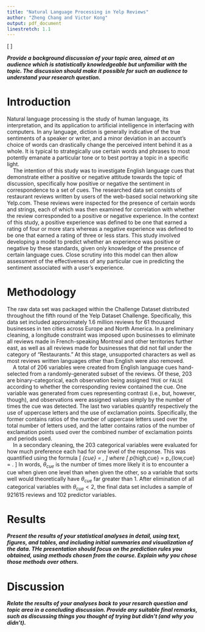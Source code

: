 ```yaml
---
title: "Natural Language Processing in Yelp Reviews"
author: "Zheng Chang and Victor Kong"
output: pdf_document
linestretch: 1.1
---
```


\[
\mathrm{\bf Abstract}
\]

***Provide a background discussion of your topic area, aimed at an audience which is statistically knowledgeable but unfamiliar with the topic. The discussion should make it possible for such an audience to understand your research question.***

# Introduction

Natural language processing is the study of human language, its interpretation, and its application to artificial intelligence in interfacing with computers. In any language, diction is generally indicative of the true sentiments of a speaker or writer, and a minor deviation in an account's choice of words can drastically change the perceived intent behind it as a whole. It is typical to strategically use certain words and phrases to most potently emanate a particular tone or to best portray a topic in a specific light.  
&nbsp;&nbsp;&nbsp;&nbsp;The intention of this study was to investigate English language cues that demonstrate either a positive or negative attitude towards the topic of discussion, specifically how positive or negative the sentiment in correspondence to a set of cues. The researched data set consists of restaurant reviews written by users of the web-based social networking site Yelp.com. These reviews were inspected for the presence of certain words and strings, each of which was then examined for correlation with whether the review corresponded to a positive or negative experience. In the context of this study, a positive experience was defined to be one that earned a rating of four or more stars whereas a negative experience was defined to be one that earned a rating of three or less stars. This study involved developing a model to predict whether an experience was positive or negative by these standards, given only knowledge of the presence of certain language cues. Close scrutiny into this model can then allow assessment of the effectiveness of any particular cue in predicting the sentiment associated with a user's experience.

# Methodology

The raw data set was packaged within the Challenge Dataset distributed throughout the fifth round of the Yelp Dataset Challenge. Specifically, this data set included approximately 1.6 million reviews for 61 thousand businesses in ten cities across Europe and North America. In a preliminary cleaning, a longitude constraint was imposed upon businesses to eliminate all reviews made in French-speaking Montreal and other territories further east, as well as all reviews made for businesses that did not fall under the category of "Restaurants." At this stage, unsupported characters as well as most reviews written languages other than English were also removed.  
&nbsp;&nbsp;&nbsp;&nbsp;A total of 206 variables were created from English language cues hand-selected from a randomly-generated subset of the reviews. Of these, 203 are binary-categorical, each observation being assigned `TRUE` or `FALSE` according to whether the corresponding review contained the cue. One variable was generated from cues representing contrast (i.e., but, however, though), and observations were assigned values simply by the number of times the cue was detected. The last two variables quantify respectively the use of uppercase letters and the use of exclamation points. Specifically, the former contains ratios of the number of uppercase letters used over the total number of letters used, and the latter contains ratios of the number of exclamation points used over the combined number of exclamation points and periods used.  
&nbsp;&nbsp;&nbsp;&nbsp;In a secondary cleaning, the 203 categorical variables were evaluated for how much preference each had for one level of the response. This was quantified using the formula
\[
\theta_{cue} = \frac{\max{\left( p_{high,cue} , p_{low,cue} \right)}}{\min{\left( p_{high,cue} , p_{low,cue} \right)}},
\]
where
\[
p_{high,cue} = \mathrm{\frac{number \thinspace of \thinspace ``high" \thinspace reviews \thinspace with \thinspace cue}{total \thinspace numbers \thinspace of \thinspace ``high" \thinspace reviews}} \enskip \mathrm{and} \enskip p_{low,cue} = \mathrm{\frac{number \thinspace of \thinspace ``low" \thinspace reviews \thinspace with \thinspace cue}{total \thinspace number \thinspace of \thinspace ``low" \thinspace reviews}}.
\]
In words, $\theta_{cue}$ is the number of times more likely it is to encounter a cue when given one level than when given the other, so a variable that sorts well would theoretically have $\theta_{cue}$ far greater than 1. After elimination of all categorical variables with $\theta_{cue} < 2$, the final data set includes a sample of 921615 reviews and 102 predictor variables. 

# Results

***Present the results of your statistical analyses in detail, using text, figures, and tables, and including initial summaries and visualization of the data. THe presentation should focus on the prediction rules you obtained, using methods chosen from the course. Explain why you chose those methods over others.***

# Discussion

***Relate the results of your analyses back to your resarch question and topic area in a concluding discussion. Provide any suitable final remarks, such as discussing things you thought of trying but didn't (and why you didn't).***

